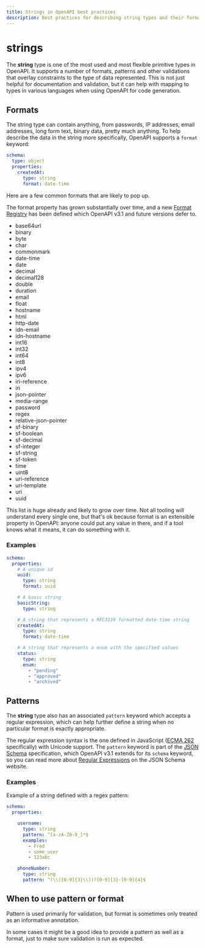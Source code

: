 ```yaml
---
title: Strings in OpenAPI best practices
description: Best practices for describing string types and their formats in OpenAPI
---
```



# strings

The **string** type is one of the most used and most flexible primitive types in OpenAPI. It supports a number of formats, patterns and other validations that overlay constraints to the type of data represented. This is not just helpful for documentation and validation, but it can help with mapping to types in various languages when using OpenAPI for code generation.

## Formats

The string type can contain anything, from passwords, IP addresses, email addresses, long form text, binary data, pretty much anything. To help describe the data in the string more specifically, OpenAPI supports a `format` keyword:

```yaml
schema:
  type: object
  properties:
    createdAt:
      type: string
      format: date-time
```

Here are a few common formats that are likely to pop up.

<Table
  title="Common String Formats"
  data={[
    {
      type: "string",
      format: "date",
      explanation: "An [RFC3339](https://www.rfc-editor.org/rfc/rfc3339#section-5.6) formatted date string",
      example: '"2022-01-30"'
    },
    {
      type: "string",
      format: "date-time",
      explanation: "An [RFC3339](https://www.rfc-editor.org/rfc/rfc3339#section-5.6) formatted date-time string",
      example: '"2019-10-12T07:20:50.52Z"'
    },
    {
      type: "string",
      format: "password",
      explanation: "Provides a hint that the string may contain sensitive information.",
      example: '"mySecretWord1234"'
    },
    {
      type: "string",
      format: "uuid",
      explanation: "A Universally Unique IDentifier as defined in RFC4122.",
      example: '"cde3dd4f-cb0e-47a1-8e2a-3595c0fa1cd1"'
    },
    {
      type: "string",
      format: "byte",
      explanation: "Base-64 encoded data.",
      example: '"U3BlYWtlYXN5IG1ha2VzIHdvcmtpbmcgd2l0aCBBUElzIGZ1biE="'
    },
    {
      type: "string",
      format: "binary",
      explanation: "Binary data, used to represent the contents of a file.",
      example: '"01010101110001"'
    }
  ]}
  columns={[
    { key: "type", header: "Type" },
    { key: "format", header: "Format" },
    { key: "explanation", header: "Explanation" },
    { key: "example", header: "Example" }
  ]}
/>

The format property has grown substantially over time, and a new [Format Registry](https://spec.openapis.org/registry/format/) has been defined which OpenAPI v3.1 and future versions defer to.

- base64url
- binary
- byte
- char
- commonmark
- date-time
- date
- decimal
- decimal128
- double
- duration
- email
- float
- hostname
- html
- http-date
- idn-email
- idn-hostname
- int16
- int32
- int64
- int8
- ipv4
- ipv6
- iri-reference
- iri
- json-pointer
- media-range
- password
- regex
- relative-json-pointer
- sf-binary
- sf-boolean
- sf-decimal
- sf-integer
- sf-string
- sf-token
- time
- uint8
- uri-reference
- uri-template
- uri
- uuid

This list is huge already and likely to grow over time. Not all tooling will understand every single one, but that's ok because format is an extensible property in OpenAPI: anyone could put any value in there, and if a tool knows what it means, it can do something with it.

### Examples

```yaml
schema:
  properties:
    # A unique id
    uuid:
      type: string
      format: uuid

    # A basic string
    basicString:
      type: string

    # A string that represents a RFC3339 formatted date-time string
    createdAt:
      type: string
      format: date-time

    # A string that represents a enum with the specified values
    status:
      type: string
      enum:
        - "pending"
        - "approved"
        - "archived"
```

## Patterns

The **string** type also has an associated `pattern` keyword which accepts a regular expression, which can help further define a string when no particular format is exactly appropriate.

The regular expression syntax is the one defined in JavaScript ([ECMA 262](https://www.ecma-international.org/publications-and-standards/standards/ecma-262/) specifically) with Unicode support. The `pattern` keyword is part of the [JSON Schema](https://json-schema.org/) specification, which OpenAPI v3.1 extends for its `schema` keyword, so you can read more about [Regular Expressions](https://json-schema.org/understanding-json-schema/reference/regular_expressions) on the JSON Schema website.

### Examples

Example of a string defined with a regex pattern:

```yaml
schema:
  properties:

    username:
      type: string
      pattern: ^[a-zA-Z0-9_]*$
      examples:
        - Fred
        - some_user
        - 123abc

    phoneNumber:
      type: string
      pattern: ^(\\([0-9]{3}\\))?[0-9]{3}-[0-9]{4}$
```

## When to use pattern or format

Pattern is used primarily for validation, but format is sometimes only treated as an informative annotation.

In some cases it might be a good idea to provide a pattern as well as a format, just to make sure validation is run as expected.
